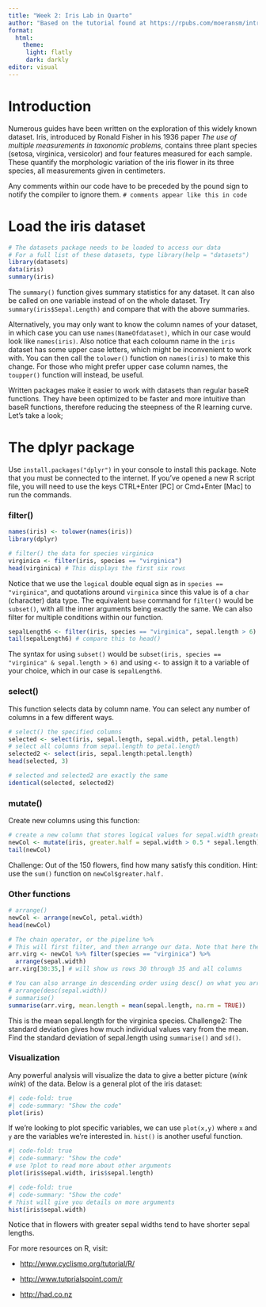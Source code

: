 ```yaml
---
title: "Week 2: Iris Lab in Quarto"
author: "Based on the tutorial found at https://rpubs.com/moeransm/intro-iris."
format:
  html:
    theme:
     light: flatly
     dark: darkly
editor: visual
---
```


# **Introduction**

Numerous guides have been written on the exploration of this widely known dataset. Iris, introduced by Ronald Fisher in his 1936 paper *The use of multiple measurements in taxonomic problems*, contains three plant species (setosa, virginica, versicolor) and four features measured for each sample. These quantify the morphologic variation of the iris flower in its three species, all measurements given in centimeters.

Any comments within our code have to be preceded by the pound sign to notify the compiler to ignore them. `# comments appear like this in code`

# **Load the iris dataset**

```r
# The datasets package needs to be loaded to access our data 
# For a full list of these datasets, type library(help = "datasets")
library(datasets)
data(iris)
summary(iris)
```

::: {.callout-tip appearance="simple"}
The `summary()` function gives summary statistics for any dataset. It can also be called on one variable instead of on the whole dataset. Try `summary(iris$Sepal.Length)` and compare that with the above summaries.
:::

Alternatively, you may only want to know the column names of your dataset, in which case you can use `names(NameOfdataset)`, which in our case would look like `names(iris)`. Also notice that each coloumn name in the `iris` dataset has some upper case letters, which might be inconvenient to work with. You can then call the `tolower()` function on `names(iris)` to make this change. For those who might prefer upper case column names, the `toupper()` function will instead, be useful.

Written packages make it easier to work with datasets than regular baseR functions. They have been optimized to be faster and more intuitive than baseR functions, therefore reducing the steepness of the R learning curve. Let's take a look;

# **The dplyr package**

Use `install.packages("dplyr")` in your console to install this package. Note that you must be connected to the internet. If you've opened a new R script file, you will need to use the keys CTRL+Enter \[PC\] or Cmd+Enter \[Mac\] to run the commands.

### **filter()**

```r
names(iris) <- tolower(names(iris))
library(dplyr)
```

```r
# filter() the data for species virginica
virginica <- filter(iris, species == "virginica")
head(virginica) # This displays the first six rows
```

Notice that we use the `logical` double equal sign as in `species == "virginica"`, and quotations around `virginica` since this value is of a `char` (character) data type. The equivalent `base` command for `filter()` would be `subset()`, with all the inner arguments being exactly the same. We can also filter for multiple conditions within our function.

```r
sepalLength6 <- filter(iris, species == "virginica", sepal.length > 6)
tail(sepalLength6) # compare this to head()
```

The syntax for using `subset()` would be `subset(iris, species == "virginica" & sepal.length > 6)` and using `<-` to assign it to a variable of your choice, which in our case is `sepalLength6`.

### **select()**

This function selects data by column name. You can select any number of columns in a few different ways.

```r
# select() the specified columns
selected <- select(iris, sepal.length, sepal.width, petal.length)
# select all columns from sepal.length to petal.length
selected2 <- select(iris, sepal.length:petal.length)
head(selected, 3)
```

```r
# selected and selected2 are exactly the same
identical(selected, selected2)
```

### **mutate()**

Create new columns using this function:

```r
# create a new column that stores logical values for sepal.width greater than half of sepal.length
newCol <- mutate(iris, greater.half = sepal.width > 0.5 * sepal.length)
tail(newCol)
```

Challenge: Out of the 150 flowers, find how many satisfy this condition. Hint: use the `sum()` function on `newCol$greater.half.`

### **Other functions**

```r
# arrange()
newCol <- arrange(newCol, petal.width)
head(newCol)
```

```r
# The chain operator, or the pipeline %>%
# This will first filter, and then arrange our data. Note that here the order in which you call functions does not matter, but in other cases it might
arr.virg <- newCol %>% filter(species == "virginica") %>%
  arrange(sepal.width)
arr.virg[30:35,] # will show us rows 30 through 35 and all columns
```

```r
# You can also arrange in descending order using desc() on what you arrange by
# arrange(desc(sepal.width))
# summarise()
summarise(arr.virg, mean.length = mean(sepal.length, na.rm = TRUE))
```

This is the mean sepal.length for the virginica species. Challenge2: The standard deviation gives how much individual values vary from the mean. Find the standard deviation of sepal.length using `summarise()` and `sd()`.

### **Visualization**

Any powerful analysis will visualize the data to give a better picture (*wink wink*) of the data. Below is a general plot of the iris dataset:

```r
#| code-fold: true
#| code-summary: "Show the code"
plot(iris)
```

If we're looking to plot specific variables, we can use `plot(x,y)` where `x` and `y` are the variables we're interested in. `hist()` is another useful function.

```r
#| code-fold: true
#| code-summary: "Show the code"
# use ?plot to read more about other arguments
plot(iris$sepal.width, iris$sepal.length)
```

```r
#| code-fold: true
#| code-summary: "Show the code"
# ?hist will give you details on more arguments
hist(iris$sepal.width)
```

Notice that in flowers with greater sepal widths tend to have shorter sepal lengths.

For more resources on R, visit:

-   <http://www.cyclismo.org/tutorial/R/>

-   <http://www.tutprialspoint.com/r>

-   [http://had.co.nz](http://had.co.nz/)
